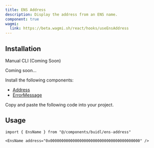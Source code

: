 ```yaml
---
title: ENS Address
description: Display the address from an ENS name.
component: true
wagmi:
  link: https://beta.wagmi.sh/react/hooks/useEnsAddress
---
```


<ComponentPreview
  name="ens-address-demo"
  className="[&_.preview>[data-orientation=vertical]]:sm:max-w-[70%]"
/>

## Installation

<Tabs defaultValue="manual">

<TabsList>
  <TabsTrigger value="manual">Manual</TabsTrigger>
  <TabsTrigger disabled={true} value="cli">
    CLI (Coming Soon)
  </TabsTrigger>
</TabsList>

<TabsContent value="cli">

<Steps>

<Step>Coming soon...</Step>

</Steps>

</TabsContent>

<TabsContent value="manual">

<Steps>

<Step>Install the following components:</Step>

- [Address](/docs/components/address)
- [ErrorMessage](/docs/components/error-message)

<Step>Copy and paste the following code into your project.</Step>

<ComponentSource name="ens-address" />

</Steps>

</TabsContent>

</Tabs>

## Usage

```tsx
import { EnsName } from "@/components/buidl/ens-address"
```

```tsx
<EnsName address="0x0000000000000000000000000000000000000000" />
```
